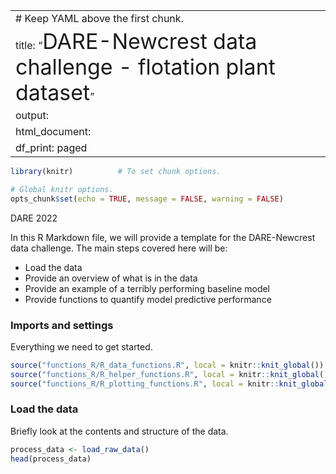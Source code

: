 
---
# Keep YAML above the first chunk.
title: "<span style='font-size: 34px'>DARE-Newcrest data challenge - flotation plant dataset</span>"
output:
  html_document:
    df_print: paged
---

```r

library(knitr)          # To set chunk options.

# Global knitr options.
opts_chunk$set(echo = TRUE, message = FALSE, warning = FALSE)
```

DARE 2022

In this R Markdown file, we will provide a template for the DARE-Newcrest data challenge. The main steps covered here will be:

- Load the data
- Provide an overview of what is in the data
- Provide an example of a terribly performing baseline model
- Provide functions to quantify model predictive performance

### Imports and settings
Everything we need to get started.

```r

source("functions_R/R_data_functions.R", local = knitr::knit_global())
source("functions_R/R_helper_functions.R", local = knitr::knit_global())
source("functions_R/R_plotting_functions.R", local = knitr::knit_global())

```

### Load the data
Briefly look at the contents and structure of the data.

```r

process_data <- load_raw_data()
head(process_data)

```

```r

```
